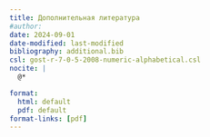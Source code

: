 ```yaml
---
title: Дополнительная литература
#author:
date: 2024-09-01
date-modified: last-modified
bibliography: additional.bib
csl: gost-r-7-0-5-2008-numeric-alphabetical.csl
nocite: |
  @*

format:
  html: default
  pdf: default
format-links: [pdf]
---
```


::: {#refs}
:::
